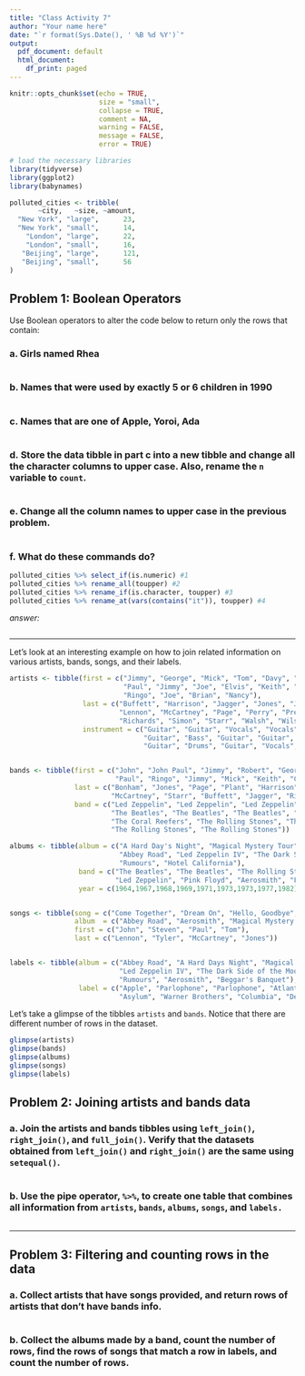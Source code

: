 ```yaml
---
title: "Class Activity 7"
author: "Your name here"
date: "`r format(Sys.Date(), ' %B %d %Y')`"
output:
  pdf_document: default
  html_document:
    df_print: paged
---
```


```r
knitr::opts_chunk$set(echo = TRUE, 
                      size = "small", 
                      collapse = TRUE, 
                      comment = NA, 
                      warning = FALSE, 
                      message = FALSE,
                      error = TRUE)

# load the necessary libraries
library(tidyverse)
library(ggplot2)
library(babynames)

polluted_cities <- tribble(
       ~city,   ~size, ~amount, 
  "New York", "large",      23,
  "New York", "small",      14,
    "London", "large",      22,
    "London", "small",      16,
   "Beijing", "large",      121,
   "Beijing", "small",      56
)

```


## Problem 1: Boolean Operators

Use Boolean operators to alter the code below to return only the rows that contain:

### a. Girls named Rhea

```r

```

### b. Names that were used by exactly 5 or 6 children in 1990

```r

```

### c. Names that are one of Apple, Yoroi, Ada

```r

```

### d. Store the data tibble in part c into a new tibble and change all the character columns to upper case. Also, rename the `n` variable to `count`.

```r

```

### e. Change all the column names to upper case in the previous problem.

```r

```


### f. What do these commands do?

```r
polluted_cities %>% select_if(is.numeric) #1
polluted_cities %>% rename_all(toupper) #2
polluted_cities %>% rename_if(is.character, toupper) #3
polluted_cities %>% rename_at(vars(contains("it")), toupper) #4
```

*answer:*



```r

```



-----------------------------------------------------------------------------------

Let's look at an interesting example on how to join related information on various artists, bands, songs, and their labels.

```r
artists <- tibble(first = c("Jimmy", "George", "Mick", "Tom", "Davy", "John",
                            "Paul", "Jimmy", "Joe", "Elvis", "Keith", "Paul", 
                            "Ringo", "Joe", "Brian", "Nancy"), 
                  last = c("Buffett", "Harrison", "Jagger", "Jones", "Jones", 
                           "Lennon", "McCartney", "Page", "Perry", "Presley",
                           "Richards", "Simon", "Starr", "Walsh", "Wilson", "Wilson"), 
                  instrument = c("Guitar", "Guitar", "Vocals", "Vocals", "Vocals",
                                 "Guitar", "Bass", "Guitar", "Guitar", "Vocals", "Guitar", 
                                 "Guitar", "Drums", "Guitar", "Vocals", "Vocals"))


bands <- tibble(first = c("John", "John Paul", "Jimmy", "Robert", "George", "John", 
                          "Paul", "Ringo", "Jimmy", "Mick", "Keith", "Charlie", "Ronnie"), 
                last = c("Bonham", "Jones", "Page", "Plant", "Harrison", "Lennon",
                         "McCartney", "Starr", "Buffett", "Jagger", "Richards", "Watts", "Wood"), 
                band = c("Led Zeppelin", "Led Zeppelin", "Led Zeppelin", "Led Zeppelin",
                         "The Beatles", "The Beatles", "The Beatles", "The Beatles",
                         "The Coral Reefers", "The Rolling Stones", "The Rolling Stones",
                         "The Rolling Stones", "The Rolling Stones"))

albums <- tibble(album = c("A Hard Day's Night", "Magical Mystery Tour", "Beggar's Banquet",
                           "Abbey Road", "Led Zeppelin IV", "The Dark Side of the Moon", "Aerosmith",
                           "Rumours", "Hotel California"),
                 band = c("The Beatles", "The Beatles", "The Rolling Stones", "The Beatles", 
                          "Led Zeppelin", "Pink Floyd", "Aerosmith", "Fleetwood Mac", "Eagles"), 
                 year = c(1964,1967,1968,1969,1971,1973,1973,1977,1982))


songs <- tibble(song = c("Come Together", "Dream On", "Hello, Goodbye", "It's Not Unusual"),
                album  = c("Abbey Road", "Aerosmith", "Magical Mystery Tour", "Along Came Jones"), 
                first = c("John", "Steven", "Paul", "Tom"), 
                last = c("Lennon", "Tyler", "McCartney", "Jones"))


labels <- tibble(album = c("Abbey Road", "A Hard Days Night", "Magical Mystery Tour",
                           "Led Zeppelin IV", "The Dark Side of the Moon", "Hotel California", 
                           "Rumours", "Aerosmith", "Beggar's Banquet"), 
                 label = c("Apple", "Parlophone", "Parlophone", "Atlantic", "Harvest",
                           "Asylum", "Warner Brothers", "Columbia", "Decca"))

```


Let's take a glimpse of the tibbles `artists` and `bands`. Notice that there are different number of rows in the dataset.

```r
glimpse(artists)
glimpse(bands)
glimpse(albums)
glimpse(songs)
glimpse(labels)
```


## Problem 2: Joining artists and bands data


### a. Join the artists and bands tibbles using `left_join()`, `right_join()`, and `full_join()`. Verify that the datasets obtained from `left_join()` and `right_join()` are the same using `setequal()`.

```r


```

### b. Use the pipe operator, `%>%`, to create one table that combines all information from `artists`, `bands`, `albums`, `songs`, and `labels.`


```r


```



-----------------------------------------------------------------------------------

## Problem 3: Filtering and counting rows in the data

### a. Collect artists that have songs provided, and return rows of artists that don't have bands info.

```r

```


### b. Collect the albums made by a band, count the number of rows, find the rows of songs that match a row in labels, and count the number of rows.

```r

```


